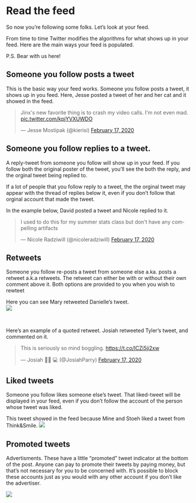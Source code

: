 # Read the feed

So now you're following some folks. Let's look at your feed. 

<feed gif>

From time to time Twitter modifies the algorithms for what shows up in your feed. Here are the main ways your feed is populated. 

P.S. Bear with us here! 

## Someone you follow posts a tweet

This is the basic way your feed works. Someone you follow posts a tweet, it shows up in you feed. 
Here, Jesse posted a tweet of her and her cat and it showed in the feed. 

<blockquote class="twitter-tweet"><p lang="en" dir="ltr">Jinx&#39;s new favorite thing is to crash my video calls. I&#39;m not even mad. <a href="https://t.co/kpjYVXUWDO">pic.twitter.com/kpjYVXUWDO</a></p>&mdash; Jesse Mostipak (@kierisi) <a href="https://twitter.com/kierisi/status/1229274459649052672?ref_src=twsrc%5Etfw">February 17, 2020</a></blockquote> <script async src="https://platform.twitter.com/widgets.js" charset="utf-8"></script>

## Someone you follow replies to a tweet. 

A reply-tweet from someone you follow will show up in your feed. If you follow both the original poster of the tweet, you'll see the both the reply, and the orginal tweet being replied to. 

If a lot of people that you follow reply to a tweet, the the orginal tweet may appear with the thread of replies below it, even if you don't follow that orginal account that made the tweet.

In the example below, David posted a tweet and Nicole replied to it. 

<blockquote class="twitter-tweet"><p lang="en" dir="ltr">I used to do this for my summer stats class but don&#39;t have any compelling artifacts</p>&mdash; Nicole Radziwill (@nicoleradziwill) <a href="https://twitter.com/nicoleradziwill/status/1229409187916062720?ref_src=twsrc%5Etfw">February 17, 2020</a></blockquote> <script async src="https://platform.twitter.com/widgets.js" charset="utf-8"></script>



## Retweets   

Someone you follow re-posts a tweet from someone else a.ka. posts a retweet a.k.a retweets. The retweet can either be with or without their own comment above it. Both options are provided to you when you wish to rewteet


Here you can see Mary retweeted Danielle's tweet.
<br/>
![](images/retweet.png)

<br/>

Here's an example of a quoted retweet. Josiah retweeted Tyler's tweet, and commented on it. 
<blockquote class="twitter-tweet"><p lang="en" dir="ltr">This is seriously so mind boggling. <a href="https://t.co/ICZi5ji2xw">https://t.co/ICZi5ji2xw</a></p>&mdash; Josiah 👨🏻
💻 (@JosiahParry) <a href="https://twitter.com/JosiahParry/status/1229480796106428416?ref_src=twsrc%5Etfw">February 17, 2020</a></blockquote> <script async src="https://platform.twitter.com/widgets.js" charset="utf-8"></script>

## Liked tweets

Someone you follow likes someone else's tweet. That liked-tweet will be displayed in your feed, even if you don't follow the account of the person whose tweet was liked. 


This tweet showed in the feed because Mine and Stoeh liked a tweet from Think&Smile.
![](images/liked.png)




## Promoted tweets
Advertisments. These have a little "promoted" tweet indicator at the bottom of the post. Anyone can pay to promote their tweets by paying money, but that's not necessary for you to be concerned with. It's possible to block these accounts just as you would with any other account if you don't like the advertiser. 

![](images/promoted.png)



